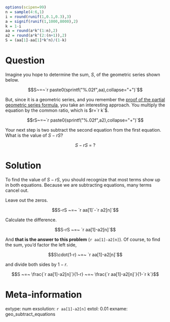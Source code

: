 ```r
options(scipen=99)
n = sample(4:6,1)
i = round(runif(1,0.1,0.3),3)
a = signif(runif(1,1000,8000),2)
k = 1-i
aa = round(a*k^(1:n),2)
a2 = round(a*k^(2:(n+1)),2)
S = (aa[1]-aa[1]*k^n)/(1-k)

```

Question
========

Imagine you hope to determine the sum, $S$, of the geometric series shown below. 

$$S~=~`r paste0(sprintf("%.02f",aa),collapse="+")`$$


But, since it is a geometric series, and you remember the [proof of the partial geometric series formula](https://chadworley.github.io/a2/u17/slides_sum_geometric/sum_geometric.pdf), you take an interesting approach. You multiply the equation by the common ratio, which is $r=`r k`$.


$$rS~=~`r paste0(sprintf("%.02f",a2),collapse="+")`$$

Your next step is two subtract the second equation from the first equation. What is the value of $S-rS$?

$$S-rS ~=~ ?$$


Solution
========

To find the value of $S-rS$, you should recognize that most terms show up in both equations. Because we are subtracting equations, many terms cancel out.


\begin{array}
~ & S & = & `r paste0(sprintf("%.02f",aa),collapse=" & + & ")` \\ \ominus & rS & = & & & `r paste0(sprintf("%.02f",a2),collapse=" & + & ")`\\ \hline 
& S-rS & = & `r aa[1]` & + & `r paste0(rep(0,n-1),collapse=" & + & ")` & - & `r a2[n]`
\end{array}


Leave out the zeros.

$$S-rS ~=~ `r aa[1]`-`r a2[n]`$$

Calculate the difference.

$$S-rS ~=~ `r aa[1]-a2[n]`$$

And **that is the answer to this problem** (`r aa[1]-a2[n]`). Of course, to find the sum, you'd factor the left side,


$$S\cdot(1-r) ~=~ `r aa[1]-a2[n]`$$

and divide both sides by $1-r$.


$$S ~=~ \frac{`r aa[1]-a2[n]`}{1-r} ~=~ \frac{`r aa[1]-a2[n]`}{1-`r k`}$$


Meta-information
============
extype: num
exsolution: `r aa[1]-a2[n]`
extol: 0.01
exname: geo_subtract_equations
